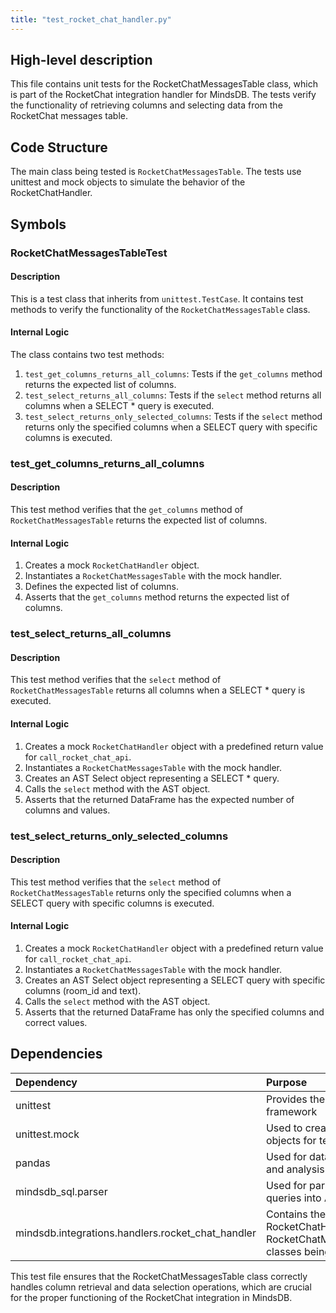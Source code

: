 ```yaml
---
title: "test_rocket_chat_handler.py"
---
```


## High-level description
This file contains unit tests for the RocketChatMessagesTable class, which is part of the RocketChat integration handler for MindsDB. The tests verify the functionality of retrieving columns and selecting data from the RocketChat messages table.

## Code Structure
The main class being tested is `RocketChatMessagesTable`. The tests use unittest and mock objects to simulate the behavior of the RocketChatHandler.

## Symbols

### RocketChatMessagesTableTest
#### Description
This is a test class that inherits from `unittest.TestCase`. It contains test methods to verify the functionality of the `RocketChatMessagesTable` class.

#### Internal Logic
The class contains two test methods:

1. `test_get_columns_returns_all_columns`: Tests if the `get_columns` method returns the expected list of columns.
2. `test_select_returns_all_columns`: Tests if the `select` method returns all columns when a SELECT * query is executed.
3. `test_select_returns_only_selected_columns`: Tests if the `select` method returns only the specified columns when a SELECT query with specific columns is executed.

### test_get_columns_returns_all_columns
#### Description
This test method verifies that the `get_columns` method of `RocketChatMessagesTable` returns the expected list of columns.

#### Internal Logic
1. Creates a mock `RocketChatHandler` object.
2. Instantiates a `RocketChatMessagesTable` with the mock handler.
3. Defines the expected list of columns.
4. Asserts that the `get_columns` method returns the expected list of columns.

### test_select_returns_all_columns
#### Description
This test method verifies that the `select` method of `RocketChatMessagesTable` returns all columns when a SELECT * query is executed.

#### Internal Logic
1. Creates a mock `RocketChatHandler` object with a predefined return value for `call_rocket_chat_api`.
2. Instantiates a `RocketChatMessagesTable` with the mock handler.
3. Creates an AST Select object representing a SELECT * query.
4. Calls the `select` method with the AST object.
5. Asserts that the returned DataFrame has the expected number of columns and values.

### test_select_returns_only_selected_columns
#### Description
This test method verifies that the `select` method of `RocketChatMessagesTable` returns only the specified columns when a SELECT query with specific columns is executed.

#### Internal Logic
1. Creates a mock `RocketChatHandler` object with a predefined return value for `call_rocket_chat_api`.
2. Instantiates a `RocketChatMessagesTable` with the mock handler.
3. Creates an AST Select object representing a SELECT query with specific columns (room_id and text).
4. Calls the `select` method with the AST object.
5. Asserts that the returned DataFrame has only the specified columns and correct values.

## Dependencies
| Dependency | Purpose |
|:-----------|:--------|
| unittest | Provides the testing framework |
| unittest.mock | Used to create mock objects for testing |
| pandas | Used for data manipulation and analysis |
| mindsdb_sql.parser | Used for parsing SQL queries into AST objects |
| mindsdb.integrations.handlers.rocket_chat_handler | Contains the RocketChatHandler and RocketChatMessagesTable classes being tested |

This test file ensures that the RocketChatMessagesTable class correctly handles column retrieval and data selection operations, which are crucial for the proper functioning of the RocketChat integration in MindsDB.